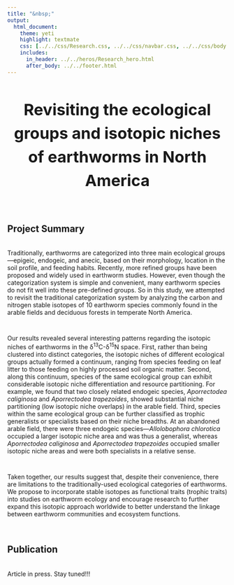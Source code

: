 ```yaml
---
title: "&nbsp;"
output:
  html_document:
    theme: yeti
    highlight: textmate
    css: [../../css/Research.css, ../../css/navbar.css, ../../css/body.css]
    includes:
      in_header: ../../heros/Research_hero.html
      after_body: ../../footer.html
---
```


<style>
h1 {text-align: center !important; 
   font-weight: bold !important; 
   font-size: 36px !important;
   line-height: 1.5em;}
   
h2 {font-weight: bold !important;} 
   
.External_link{
  border-radius: 5px;
  border: none;
  text-align: center;
  text-decoration: none;
  display: inline-block;
  width: 60px;
}
</style>

# Revisiting the ecological groups and isotopic niches of earthworms in North America 

<br>

## Project Summary
<div style="height: 0.25em;"></div>

Traditionally, earthworms are categorized into three main ecological groups—epigeic, endogeic, and anecic, based on their morphology, location in the soil profile, and feeding habits. Recently, more refined groups have been proposed and widely used in earthworm studies. However, even though the categorization system is simple and convenient, many earthworm species do not fit well into these pre-defined groups. So in this study, we attempted to revisit the traditional categorization system by analyzing the carbon and nitrogen stable isotopes of 10 earthworm species commonly found in the arable fields and deciduous forests in temperate North America.

<div style="height: 1em;"></div>

Our results revealed several interesting patterns regarding the isotopic niches of earthworms in the δ^13^C-δ^15^N space. First, rather than being clustered into distinct categories, the isotopic niches of different ecological groups actually formed a continuum, ranging from species feeding on leaf litter to those feeding on highly processed soil organic matter. Second, along this continuum, species of the same ecological group can exhibit considerable isotopic niche differentiation and resource partitioning. For example, we found that two closely related endogeic species, _Aporrectodea caliginosa_ and _Aporrectodea trapezoides_, showed substantial niche partitioning (low isotopic niche overlaps) in the arable field. Third, species within the same ecological group can be further classified as trophic generalists or specialists based on their niche breadths. At an abandoned arable field, there were three endogeic species—_Allolobophora chlorotica_ occupied a larger isotopic niche area and was thus a generalist, whereas _Aporrectodea caliginosa_ and _Aporrectodea trapezoides_ occupied smaller isotopic niche areas and were both specialists in a relative sense.

<div style="height: 1em;"></div>

Taken together, our results suggest that, despite their convenience, there are limitations to the traditionally-used ecological categories of earthworms. We propose to incorporate stable isotopes as functional traits (trophic traits) into studies on earthworm ecology and encourage research to further expand this isotopic approach worldwide to better understand the linkage between earthworm communities and ecosystem functions.

<br>

## Publication
<div style="height: 0.25em;"></div>

Article in press. Stay tuned!!!


